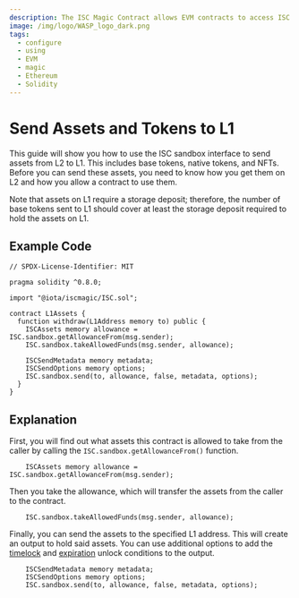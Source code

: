 ```yaml
---
description: The ISC Magic Contract allows EVM contracts to access ISC functionality.
image: /img/logo/WASP_logo_dark.png
tags:
  - configure
  - using
  - EVM
  - magic
  - Ethereum
  - Solidity
---
```



# Send Assets and Tokens to L1

<AboutAccounts/>

This guide will show you how to use the ISC sandbox interface to send assets from L2 to L1. This includes base tokens, native tokens, and NFTs. Before you can send these assets, you need to know how you get them on L2 and how you allow a contract to use them.

Note that assets on L1 require a storage deposit; therefore, the number of base tokens sent to L1 should cover at least the storage deposit required to hold the assets on L1.

## Example Code

```solidity
// SPDX-License-Identifier: MIT

pragma solidity ^0.8.0;

import "@iota/iscmagic/ISC.sol";

contract L1Assets {
  function withdraw(L1Address memory to) public {
    ISCAssets memory allowance = ISC.sandbox.getAllowanceFrom(msg.sender);
    ISC.sandbox.takeAllowedFunds(msg.sender, allowance);

    ISCSendMetadata memory metadata;
    ISCSendOptions memory options;
    ISC.sandbox.send(to, allowance, false, metadata, options);
  }
}
```

## Explanation

First, you will find out what assets this contract is allowed to take from the caller by calling the `ISC.sandbox.getAllowanceFrom()` function.

```solidity
    ISCAssets memory allowance = ISC.sandbox.getAllowanceFrom(msg.sender);
```

Then you take the allowance, which will transfer the assets from the caller to the contract.

```solidity
    ISC.sandbox.takeAllowedFunds(msg.sender, allowance);
```

Finally, you can send the assets to the specified L1 address. This will create an output to hold said assets. You can use additional options to add the [timelock](/learn/protocols/stardust/core-concepts/output-unlock-conditions/#timelock) and [expiration](/learn/protocols/stardust/core-concepts/output-unlock-conditions/#expiration) unlock conditions to the output.

```solidity
    ISCSendMetadata memory metadata;
    ISCSendOptions memory options;
    ISC.sandbox.send(to, allowance, false, metadata, options);
```
